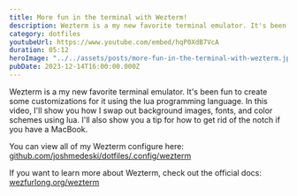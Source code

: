 ```yaml
---
title: More fun in the terminal with Wezterm!
description: Wezterm is a my new favorite terminal emulator. It's been fun to create
category: dotfiles
youtubeUrl: https://www.youtube.com/embed/hqP0XdB7VcA
duration: 05:12
heroImage: "../../assets/posts/more-fun-in-the-terminal-with-wezterm.jpeg"
pubDate: 2023-12-14T16:00:00.000Z
---
```


Wezterm is a my new favorite terminal emulator. It's been fun to create some customizations for it using the lua programming language. In this video, I'll show you how I swap out background images, fonts, and color schemes using lua. I'll also show you a tip for how to get rid of the notch if you have a MacBook.

You can view all of my Wezterm configure here:
[github.com/joshmedeski/dotfiles/.config/wezterm](https://github.com/joshmedeski/dotfiles/tree/main/.config/wezterm)

If you want to learn more about Wezterm, check out the official docs:
[wezfurlong.org/wezterm](https://wezfurlong.org/wezterm/)
